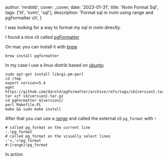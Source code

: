 
  author: 'mrdotb',
  cover: _cover,
  date: '2023-01-31',
  title: 'Nvim Format Sql',
  tags: ['til', 'nvim', 'sql'],
  description: 'Format sql in nvim using range and pgFormatter cli',
}


I was looking for a way to format my sql in nvim directly.

I found a nice cli called [pgFormatter](https://github.com/darold/pgFormatter)

On mac you can install it with [brew](https://formulae.brew.sh/formula/pgformatter)

```shell
brew install pgformatter
```

In my case I use a linux distrib based on [ubuntu](https://ubuntu.com/)

```shell
sudo apt-get install libcgi-pm-perl
cd /tmp
export version=5.4
wget https://github.com/darold/pgFormatter/archive/refs/tags/v${version}.tar.gz
tar xzf v${version}.tar.gz
cd pgFormatter-${version}/
perl Makefile.PL
make && sudo make install
```

After that you can use a [range](https://vim.fandom.com/wiki/Ranges) and called the external cli `pg_format` with `!`

```shell
# called pg_format on the current line
:.!pg_format
# called pg_format on the visually select lines
:'<,'>!pg_format
#:{range}!pg_format
```

In action

<YouTube videoId="mvQeEaK7j_g" />
